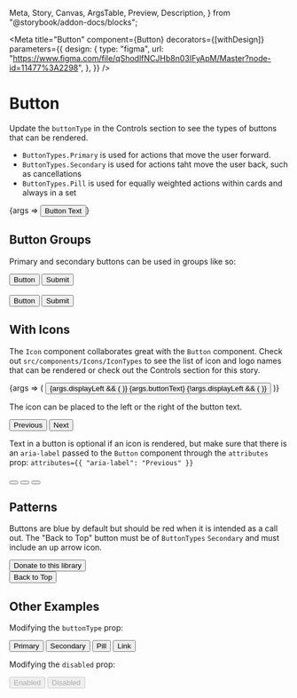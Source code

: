   Meta,
  Story,
  Canvas,
  ArgsTable,
  Preview,
  Description,
} from "@storybook/addon-docs/blocks";


<Meta
  title="Button"
  component={Button}
  decorators={[withDesign]}
  parameters={{
    design: {
      type: "figma",
      url:
        "https://www.figma.com/file/qShodlfNCJHb8n03IFyApM/Master?node-id=11477%3A2298",
    },
  }}
/>

# Button

<Description of={Button} />

Update the `buttonType` in the Controls section to see the types of buttons
that can be rendered.

- `ButtonTypes.Primary` is used for actions that move the user forward.
- `ButtonTypes.Secondary` is used for actions taht move the user back, such as cancellations
- `ButtonTypes.Pill` is used for equally weighted actions within cards and always in a set

<Preview withToolbar>
  <Story name="Basic">{args => <Button {...args}>Button Text</Button>}</Story>
</Preview>

<ArgsTable story="Basic" />

## Button Groups

Primary and secondary buttons can be used in groups like so:

<Canvas>
  <Story name="Button Groups">
    <div
      style={{
        display: "flex",
        justifyContent: "space-between",
        width: "150px",
      }}
    >
      <Button buttonType={ButtonTypes.Secondary}>Button</Button>
      <Button buttonType={ButtonTypes.Primary}>Submit</Button>
    </div>
    <br />
    <div
      style={{
        display: "flex",
        justifyContent: "space-between",
        width: "250px",
      }}
    >
      <Button buttonType={ButtonTypes.Secondary}>
        <span style={{ width: "100px" }}>Button</span>
      </Button>
      <Button buttonType={ButtonTypes.Primary}>
        <span style={{ width: "100px" }}>Submit</span>
      </Button>
    </div>
  </Story>
</Canvas>

## With Icons

The `Icon` component collaborates great with the `Button` component. Check out
`src/components/Icons/IconTypes` to see the list of icon and logo names that
can be rendered or check out the Controls section for this story.

<Canvas>
  <Story
    name="With Icon"
    args={{
      displayLeft: true,
      buttonText: "Button Text",
      iconType: IconNames.search,
    }}
    argTypes={{
      iconType: {
        control: {
          type: "select",
          options: IconNames,
        },
      },
    }}
  >
    {args => (
      <Button {...args}>
        {args.displayLeft && (
          <Icon
            name={args.iconType}
            decorative={true}
            modifiers={["small", "icon-left"]}
          />
        )}
        {args.buttonText}
        {!args.displayLeft && (
          <Icon
            name={args.iconType}
            decorative={true}
            modifiers={["small", "icon-right"]}
          />
        )}
      </Button>
    )}
  </Story>
</Canvas>

The icon can be placed to the left or the right of the button text.

<Canvas>
  <div
    style={{
      display: "flex",
      justifyContent: "space-between",
      width: "200px",
    }}
  >
    <Button buttonType={ButtonTypes.Secondary}>
      <Icon
        name={IconNames.arrow}
        decorative={true}
        iconRotation={IconRotationTypes.rotate90}
        modifiers={["small", "icon-left"]}
      />
      Previous
    </Button>
    <Button buttonType={ButtonTypes.Secondary}>
      Next
      <Icon
        name={IconNames.arrow}
        decorative={true}
        iconRotation={IconRotationTypes.rotate270}
        modifiers={["small", "icon-right"]}
      />
    </Button>
  </div>
</Canvas>

Text in a button is optional if an icon is rendered, but make sure that there
is an `aria-label` passed to the `Button` component through the `attributes` prop:
`attributes={{ "aria-label": "Previous" }}`

<Canvas>
  <div
    style={{
      display: "flex",
      justifyContent: "space-between",
      width: "200px",
    }}
  >
    <Button
      buttonType={ButtonTypes.Secondary}
      attributes={{
        "aria-label": "Previous",
      }}
    >
      <Icon
        name={IconNames.arrow}
        decorative={true}
        iconRotation={IconRotationTypes.rotate90}
        modifiers={["small"]}
      />
    </Button>
    <Button
      buttonType={ButtonTypes.Secondary}
      attributes={{
        "aria-label": "Next",
      }}
    >
      <Icon
        name={IconNames.arrow}
        decorative={true}
        iconRotation={IconRotationTypes.rotate270}
        modifiers={["small"]}
      />
    </Button>
    <Button
      buttonType={ButtonTypes.Secondary}
      attributes={{
        "aria-label": "Close",
      }}
    >
      <Icon name={IconNames.close} decorative={true} modifiers={["small"]} />
    </Button>
  </div>
</Canvas>

## Patterns

Buttons are blue by default but should be red when it is intended as a call out.
The "Back to Top" button must be of `ButtonTypes` `Secondary` and must include an up arrow icon.

<Canvas>
  <Story name="Patterns">
    <Button
      buttonType={ButtonTypes.Primary}
      attributes={{
        style: {
          backgroundColor: getCSSVariable("--section-books-and-more-primary"),
        },
      }}
    >
      Donate to this library
    </Button>
    <br />
    <Button buttonType={ButtonTypes.Secondary}>
      Back to Top
      <Icon
        name={IconNames.arrow}
        decorative={true}
        iconRotation={IconRotationTypes.rotate180}
        modifiers={["small", "icon-right"]}
      />
    </Button>
  </Story>
</Canvas>

## Other Examples

Modifying the `buttonType` prop:

<Canvas>
  <Button buttonType={ButtonTypes.Primary}>Primary</Button>
  <Button buttonType={ButtonTypes.Secondary}>Secondary</Button>
  <Button buttonType={ButtonTypes.Pill}>Pill</Button>
  <Button buttonType={ButtonTypes.Link}>Link</Button>
</Canvas>

Modifying the `disabled` prop:

<Canvas>
  <Button disabled={false}>Enabled</Button>
  <Button disabled={true}>Disabled</Button>
</Canvas>
